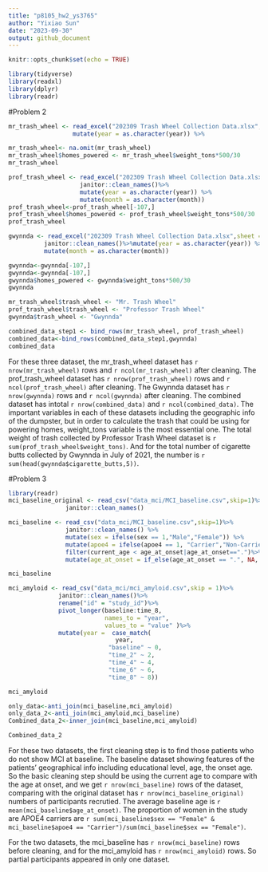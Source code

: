 ```yaml
---
title: "p8105_hw2_ys3765"
author: "Yixiao Sun"
date: "2023-09-30"
output: github_document
---
```


```r
knitr::opts_chunk$set(echo = TRUE)
```

```r
library(tidyverse)
library(readxl)
library(dplyr)
library(readr)
```

#Problem 2

```r
mr_trash_wheel <- read_excel("202309 Trash Wheel Collection Data.xlsx",sheet = 1) %>%                       janitor::clean_names() %>% select(-x15,-x16) %>% 
                  mutate(year = as.character(year)) %>%                                                     mutate(month = as.character(month))

mr_trash_wheel<- na.omit(mr_trash_wheel)
mr_trash_wheel$homes_powered <- mr_trash_wheel$weight_tons*500/30
mr_trash_wheel
```

```r
prof_trash_wheel <- read_excel("202309 Trash Wheel Collection Data.xlsx",sheet = 2) %>%
                    janitor::clean_names()%>%
                    mutate(year = as.character(year)) %>% 
                    mutate(month = as.character(month))
prof_trash_wheel<-prof_trash_wheel[-107,]
prof_trash_wheel$homes_powered <- prof_trash_wheel$weight_tons*500/30
prof_trash_wheel
```


```r
gwynnda <- read_excel("202309 Trash Wheel Collection Data.xlsx",sheet = 4) %>%
          janitor::clean_names()%>%mutate(year = as.character(year)) %>% 
          mutate(month = as.character(month))

gwynnda<-gwynnda[-107,]
gwynnda<-gwynnda[-107,]
gwynnda$homes_powered <- gwynnda$weight_tons*500/30
gwynnda
```

```r
mr_trash_wheel$trash_wheel <- "Mr. Trash Wheel"
prof_trash_wheel$trash_wheel <- "Professor Trash Wheel"
gwynnda$trash_wheel <- "Gwynnda"
```

```r
combined_data_step1 <- bind_rows(mr_trash_wheel, prof_trash_wheel)
combined_data<-bind_rows(combined_data_step1,gwynnda)
combined_data
```

For these three dataset, the mr_trash_wheel dataset has `r nrow(mr_trash_wheel)` rows and `r ncol(mr_trash_wheel)` after cleaning. The prof_trash_wheel dataset has `r nrow(prof_trash_wheel)` rows and `r ncol(prof_trash_wheel)` after cleaning. The Gwynnda dataset has `r nrow(gwynnda)` rows and `r ncol(gwynnda)` after cleaning. The combined dataset has intotal `r nrow(combined_data)` and `r ncol(combined_data)`. The important variables in each of these datasets including the geographic info of the dumpster, but in order to calculate the trash that could be using for powering homes, weight_tons variable is the most essential one. The total weight of trash collected by Professor Trash Wheel dataset is `r sum(prof_trash_wheel$weight_tons)`. And for the total number of cigarette butts collected by Gwynnda in July of 2021, the number is `r sum(head(gwynnda$cigarette_butts,5))`.




#Problem 3
```r

library(readr)
mci_baseline_original <- read_csv("data_mci/MCI_baseline.csv",skip=1)%>%
                janitor::clean_names() 

mci_baseline <- read_csv("data_mci/MCI_baseline.csv",skip=1)%>%
                janitor::clean_names() %>% 
                mutate(sex = ifelse(sex == 1,"Male","Female")) %>% 
                mutate(apoe4 = ifelse(apoe4 == 1, "Carrier","Non-Carrier")) %>%        
                filter(current_age < age_at_onset|age_at_onset==".")%>%
                mutate(age_at_onset = if_else(age_at_onset == ".", NA, age_at_onset))

mci_baseline

mci_amyloid <- read_csv("data_mci/mci_amyloid.csv",skip = 1)%>%
              janitor::clean_names()%>%
              rename("id" = "study_id")%>%
              pivot_longer(baseline:time_8,
                           names_to = "year",
                           values_to = "value" )%>%
              mutate(year =  case_match(
                              year,
                            "baseline" ~ 0, 
                            "time_2" ~ 2, 
                            "time_4" ~ 4,
                            "time_6" ~ 6, 
                            "time_8" ~ 8))

mci_amyloid

only_data<-anti_join(mci_baseline,mci_amyloid)
only_data_2<-anti_join(mci_amyloid,mci_baseline)
Combined_data_2<-inner_join(mci_baseline,mci_amyloid)

Combined_data_2
```
For these two datasets, the first cleaning step is to find those patients who do not show MCI at baseline. The baseline dataset showing features of the patients' geographical info including educational level, age, the onset age. So the basic cleaning step should be using the current age to compare with the age at onset, and we get `r nrow(mci_baseline)` rows of the dataset, comparing with the original dataset has `r nrow(mci_baseline_original) ` numbers of participants recrutied. The average baseline age is `r mean(mci_baseline$age_at_onset)`. The proportion of women in the study are APOE4 carriers are `r sum(mci_baseline$sex == "Female" & mci_baseline$apoe4 == "Carrier")/sum(mci_baseline$sex == "Female")`.

For the two datasets, the mci_baseline has `r nrow(mci_baseline)` rows before cleaning, and for the mci_amyloid has `r nrow(mci_amyloid)` rows. So partial participants appeared in only one dataset. 
